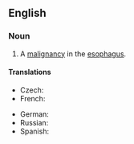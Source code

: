 ==English==
{{wikipedia}}
===Noun===
{{en-noun|head=[[esophageal]] [[cancer]]}}

# {{context|pathology|lang=en}} A [[cancer|malignancy]] in the [[esophagus]].

====Translations====
{{trans-top|cancer}}
* Czech: {{t|cs|rakovina jícnu|f}}
* French: {{t|fr|cancer de l'œsophage|m}}
{{trans-mid}}
* German: {{t|de|Speiseröhrenkrebs|m}}
* Russian: {{t|ru|рак пищево́да|m|sc=Cyrl}}
* Spanish: {{t|es|cáncer de esófago}}
{{trans-bottom}}